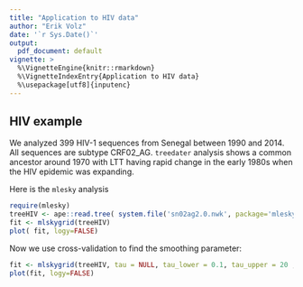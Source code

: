 ```yaml
---
title: "Application to HIV data"
author: "Erik Volz"
date: '`r Sys.Date()`'
output:
  pdf_document: default
vignette: >
  %\VignetteEngine{knitr::rmarkdown}
  %\VignetteIndexEntry{Application to HIV data}
  %\usepackage[utf8]{inputenc}
---
```


## HIV example 

We analyzed 399 HIV-1 sequences from Senegal between 1990 and 2014. 
All sequences are subtype CRF02_AG. `treedater` analysis shows a common ancestor around 1970 with LTT having rapid change in the early 1980s when the HIV epidemic was expanding. 

Here is the `mlesky` analysis 

```r
require(mlesky)
treeHIV <- ape::read.tree( system.file('sn02ag2.0.nwk', package='mlesky') )
fit <- mlskygrid(treeHIV)
plot( fit, logy=FALSE)
```

Now we use cross-validation to find the smoothing parameter: 

```r
fit <- mlskygrid(treeHIV, tau = NULL, tau_lower = 0.1, tau_upper = 20 , ncpu = 6)
plot(fit, logy=FALSE) 
```